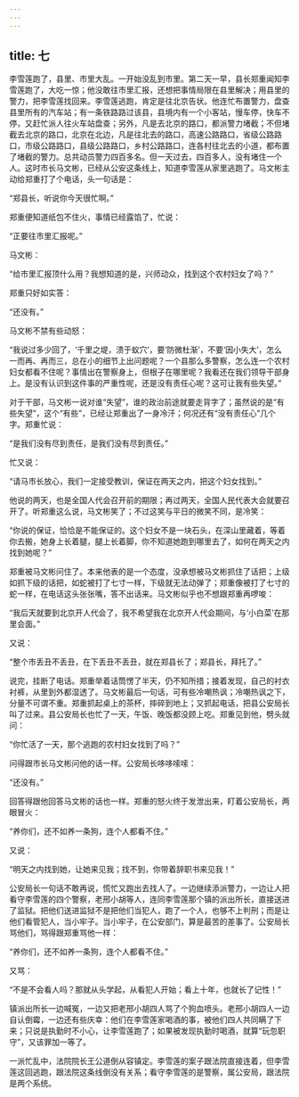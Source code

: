 ```yaml
---
---
---
```

title: 七
---




李雪莲跑了，县里、市里大乱。一开始没乱到市里。第二天一早，县长郑重闻知李雪莲跑了，大吃一惊；他没敢往市里汇报，还想把事情局限在县里解决；用县里的警力，把李雪莲找回来。李雪莲逃跑，肯定是往北京告状。他连忙布置警力，盘查县里所有的汽车站；有一条铁路路过该县，县境内有一个小客站，慢车停，快车不停，又赶忙派人往火车站盘查；另外，凡是去北京的路口，都派警力堵截；不但堵截去北京的路口，北京在北边，凡是往北去的路口，高速公路路口，省级公路路口，市级公路路口，县级公路路口，乡村公路路口，连各村往北去的小道，都布置了堵截的警力。总共动员警力四百多名。但一天过去，四百多人，没有堵住一个人。这时市长马文彬，已经从公安这条线上，知道李雪莲从家里逃跑了。马文彬主动给郑重打了个电话，头一句话是：

“郑县长，听说你今天很忙啊。”

郑重便知道纸包不住火，事情已经露馅了，忙说：

“正要往市里汇报呢。”

马文彬：

“给市里汇报顶什么用？我想知道的是，兴师动众，找到这个农村妇女了吗？”

郑重只好如实答：

“还没有。”

马文彬不禁有些动怒：

“我说过多少回了，‘千里之堤，溃于蚁穴’，要‘防微杜渐’，不要‘因小失大’，怎么一而再、再而三，总在小的细节上出问题呢？一个县那么多警察，怎么连一个农村妇女都看不住呢？事情出在警察身上，但根子在哪里呢？我看还在我们领导干部身上。是没有认识到这件事的严重性呢，还是没有责任心呢？这可让我有些失望。”

对于干部，马文彬一说对谁“失望”，谁的政治前途就要走背字了；虽然说的是“有些失望”，这个“有些”，已经让郑重出了一身冷汗；何况还有“没有责任心”几个字。郑重忙说：

“是我们没有尽到责任，是我们没有尽到责任。”

忙又说：

“请马市长放心，我们一定接受教训，保证在两天之内，把这个妇女找到。”

他说的两天，也是全国人代会召开前的期限；再过两天，全国人民代表大会就要召开了。听郑重这么说，马文彬笑了；不过这笑与平日的微笑不同，是冷笑：

“你说的保证，恰恰是不能保证的。这个妇女不是一块石头，在深山里藏着，等着你去搬，她身上长着腿，腿上长着脚，你不知道她跑到哪里去了，如何在两天之内找到她呢？”

郑重被马文彬问住了。本来他表的是一个态度，没承想被马文彬抓住了话把；上级如抓下级的话把，如蛇被打了七寸一样，下级就无法动弹了；郑重像被打了七寸的蛇一样，在电话这头张张嘴，答不出话来。马文彬似乎也不想跟郑重再啰唆：

“我后天就要到北京开人代会了，我不希望我在北京开人代会期间，与‘小白菜’在那里会面。”

又说：

“整个市丢丑不丢丑，在下丢丑不丢丑，就在郑县长了；郑县长，拜托了。”

说完，挂断了电话。郑重举着话筒愣了半天，仍不知所措；接着发现，自己的衬衣衬裤，从里到外都湿透了。马文彬最后一句话，可有些冷嘲热讽；冷嘲热讽之下，分量不可谓不重。郑重抓起桌上的茶杯，摔碎到地上；又抓起电话，把县公安局长叫了过来。县公安局长也忙了一天，午饭、晚饭都没顾上吃。郑重见到他，劈头就问：

“你忙活了一天，那个逃跑的农村妇女找到了吗？”

问得跟市长马文彬问他的话一样。公安局长哆哆嗦嗦：

“还没有。”

回答得跟他回答马文彬的话也一样。郑重的怒火终于发泄出来，盯着公安局长，两眼冒火：

“养你们，还不如养一条狗，连个人都看不住。”

又说：

“明天之内找到她，让她来见我；找不到，你带着辞职书来见我！”

公安局长一句话不敢再说，慌忙又跑出去找人了。一边继续添派警力，一边让人把看守李雪莲的四个警察，老邢小胡等人，连同李雪莲那个镇的派出所长，直接送进了监狱。把他们送进监狱不是把他们当犯人，跑了一个人，也够不上判刑；而是让他们看管犯人，当小牢子。当小牢子，在公安部门，算是最苦的差事了。公安局长骂他们，骂得跟郑重骂他一样：

“养你们，还不如养一条狗，连个人都看不住。”

又骂：

“不是不会看人吗？那就从头学起，从看犯人开始；看上十年，也就长了记性！”

镇派出所长一边喊冤，一边又把老邢小胡四人骂了个狗血喷头。老邢小胡四人一边自认倒霉，一边还有些庆幸：他们在李雪莲家喝酒的事，被他们四人共同瞒了下来；只说是执勤时不小心，让李雪莲跑了；如果被发现执勤时喝酒，就算“玩忽职守”，又该罪加一等了。

一派忙乱中，法院院长王公道倒从容镇定。李雪莲的案子跟法院直接连着，但李雪莲这回逃跑，跟法院这条线倒没有关系；看守李雪莲的是警察，属公安局，跟法院是两个系统。